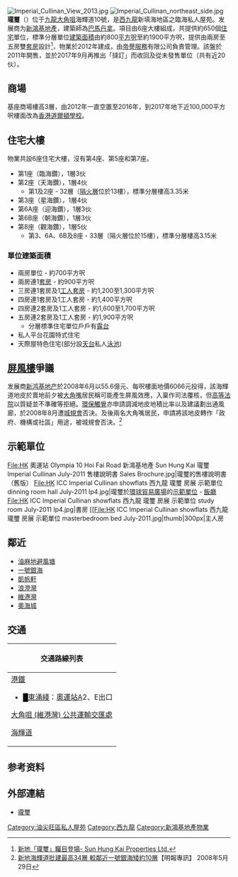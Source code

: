 {{distinguish|天璽|匯璽}}
{{Infobox_housinghk
|name=瓏璽<br />Imperial Cullinan
|logo=
|photo=Imperial Cullinan 201205.jpg
|photosize=250px
|alt=
|phototitle=瓏璽西南面
|address=[[九龍|九龍]][[大角咀|大角咀]]海輝道10號
|lot=
|developer=[[新鴻基地產|新鴻基地產]]
|architect=[[巴馬丹拿|巴馬丹拿]]
|use=
|blocknumber=6
|floornumber=
|floor_area=
|flatnumber=650
|yearofcompletion=2012年
|former=
|facilities=[[住客會所|住客會所]]
|management=[[帝譽服務|帝譽服務]]
|website=
}}

[[File:Imperial_Cullinan_View_2013.jpg|thumb]]
[[File:Imperial_Cullinan_northeast_side.jpg|thumb]]
'''瓏璽'''（{{lang-en|Imperial Cullinan}}）位于[[九龍|九龍]][[大角咀|大角咀]]海輝道10號，是[[西九龍|西九龍]]新填海地區之臨海私人屋苑。发展商为[[新鴻基地產|新鴻基地產]]，建築師為[[巴馬丹拿|巴馬丹拿]]。項目由6座大樓組成，共提供約650個[[住宅|住宅]]單位，標準分層單位[[建築面積|建築面積]]由約800[[平方呎|平方呎]]至約1900平方呎，提供由兩房至五房雙[[套房|套房]]設計<ref>[http://www.shkp.com/zh-hk/scripts/news/news_press_detail.php?press_id=4229 新地「瓏璽」矚目登場- Sun Hung Kai Properties Ltd.]{{dead link|date=2018年3月 |bot=InternetArchiveBot |fix-attempted=yes }}</ref>，物業於2012年建成，由[[帝譽服務|帝譽服務]]有限公司負責管理。該盤於2011年開售，並於2017年9月再推出「撻訂」而收回及從未發售單位（共有近20伙）。

==商場==
基座商場樓高3層，由2012年一直空置至2016年，到2017年地下近100,000平方呎樓面改為[[道爾頓學校|香港道爾頓學校]]。

==住宅大樓==
物業共設6座住宅大樓，沒有第4座、第5座和第7座。
*第1座（臨海鑽），1層3伙
*第2座（天海鑽），1層4伙
**第1及2座 - 32層（[[隔火層|隔火層]]位於13樓），標準分層樓高3.35米
*第3座（星海鑽），1層4伙
*第6A座（迎海鑽），1層3伙
*第6B座（朝海鑽），1層3伙
*第8座（觀海鑽），1層5伙
**第3、6A、6B及8座 - 33層（隔火層位於15樓），標準分層樓高3.15米  

===單位建築面積===
*兩房單位 - 約700平方呎
*兩房連1[[套房|套房]] - 約900平方呎
*三房連1套房及1[[工人套房|工人套房]] - 約1,200至1,300平方呎
*四房連1套房及1工人套房 - 約1,400平方呎
*四房連2套房及1工人套房 - 約1,600至1,700平方呎
*五房連2套房及1工人套房 - 約1,900平方呎
**分層標準住宅單位戶戶有[[露台|露台]]
*私人平台花園特式住宅
*天際屋特色住宅(部分設[[天台_(建筑物)|天台]]私人[[泳池|泳池]])

==[[屏風樓|屏風樓]]爭議==
发展商[[新鸿基地产|新鸿基地产]]於2008年6月以55.6億元、每呎樓面地價6066元投得，該海輝道地皮於賣地前夕被[[大角嘴|大角嘴]]居民稱可能產生屏風效應，入稟作司法覆核，但[[香港特別行政區高等法院|高等法院]]以質疑並不準確等拒絕。[[環保觸覺|環保觸覺]]亦申請調減地皮地積比率以及建議劃出通風廊，於2008年8月遭[[城市規劃委員會|城規會]]否決。及後兩名大角嘴居民，申請將該地皮轉作「政府、機構或社區」用途，被城規會否決。<ref>[https://archive.is/20121120100448/http://www.mpfinance.com/htm/Finance/20080529/News/la_laa1.htm 新地海輝道批建最高34層 較鄰近一號銀海矮約10層]【明報專訊】 2008年5月29日</ref>

==示範單位==
<gallery>
File:HK 奧運站 Olympia 10 Hoi Fai Road 新鴻基地產 Sun Hung Kai 瓏璽 Imperial Cullinan July-2011 售樓說明書 Sales Brochure.jpg|瓏璽的售樓說明書（舊版）
File:HK ICC Imperial Cullinan showflats 西九龍 瓏璽 房展 示範單位 dinning room hall July-2011 Ip4.jpg|瓏璽於[[環球貿易廣場|環球貿易廣場]]的[[示範單位|示範單位]] - [[飯廳|飯廳]]
File:HK ICC Imperial Cullinan showflats 西九龍 瓏璽 房展 示範單位 study room July-2011 Ip4.jpg|書房
[[File:HK ICC Imperial Cullinan showflats 西九龍 瓏璽 房展 示範單位 masterbedroom bed July-2011.jpg|thumb|300px|主人房
</gallery>

== 鄰近 ==
* [[油麻地避風塘|油麻地避風塘]]
* [[一號銀海|一號銀海]]
* [[凱帆軒|凱帆軒]]
* [[浪澄灣|浪澄灣]]
* [[維港灣|維港灣]]
* [[奧海城|奧海城]]

== 交通 ==
{| class="mw-collapsible mw-collapsed wikitable" style="background:white; margin: 0 auto; width: auto;" 
! 交通路線列表
|-
|
;[[港鐵|港鐵]]
*<font color="{{東涌綫色彩}}">█</font>[[東涌綫|東涌綫]]：[[奧運站|奧運站]]A2、E出口
;[[大角咀_(維港灣)_公共運輸交匯處|大角咀 (維港灣) 公共運輸交匯處]]
{{九龍新界巴士簡單列表|13D|20|43C|87B|N20}}{{大嶼山巴士簡單列表|E21|E21C}}{{九龍專線小巴簡單列表|46|70|78|78A}}{{九龍居民巴士簡單列表|KR16|KR17|KR18|KR768}}
;[[海輝道|海輝道]]
{{九龍新界巴士簡單列表|13D|43C|87B|701|701S}}{{大嶼山巴士簡單列表|A21|E21|E21C|N23|NA21}}{{過海隧道巴士簡單列表|905A|914P|971}}{{九龍專線小巴簡單列表|70|78}}{{九龍居民巴士簡單列表|KR16}}
|}

==参考资料==
{{commonscat|Imperial Cullinan}}
{{reflist}}

==外部連結==
* [http://www.imperialcullinan.com.hk/ 瓏璽] {{Wayback|url=http://www.imperialcullinan.com.hk/ |date=20210304055722 }}

{{shkp}}
[[Category:油尖旺區私人屋苑|Category:油尖旺區私人屋苑]]
[[Category:西九龍|Category:西九龍]]
[[Category:新鴻基地產物業|Category:新鴻基地產物業]]